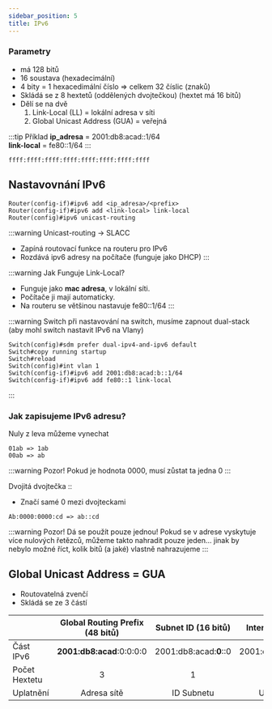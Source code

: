 ```yaml
---
sidebar_position: 5
title: IPv6
---
```


### Parametry

- má 128 bitů
- 16 soustava (hexadecimální)
- 4 bity = 1 hexacedimální číslo => celkem 32 číslic (znaků)
- Skládá se z 8 hextetů (oddělených dvojtečkou) (hextet má 16 bitů)
- Dělí se na dvě
  1. Link-Local (LL) = lokální adresa v síti
  2. Global Unicast Address (GUA) = veřejná

:::tip Příklad
**ip_adresa** = 2001:db8:acad::1/64 <br/>
**link-local** = fe80::1/64
:::

`ffff:ffff:ffff:ffff:ffff:ffff:ffff:ffff`

## Nastavovnání IPv6

```
Router(config-if)#ipv6 add <ip_adresa>/<prefix>
Router(config-if)#ipv6 add <link-local> link-local
Router(config)#ipv6 unicast-routing
```

:::warning Unicast-routing -> SLACC

- Zapíná routovací funkce na routeru pro IPv6
- Rozdává ipv6 adresy na počítače (funguje jako DHCP)
  :::

:::warning Jak Funguje Link-Local?

- Funguje jako **mac adresa**, v lokální síti.
- Počítače ji mají automaticky.
- Na routeru se většinou nastavuje fe80::1/64
  :::

:::warning Switch
při nastavování na switch, musíme zapnout dual-stack (aby mohl switch nastavit IPv6 na Vlany)

```
Switch(config)#sdm prefer dual-ipv4-and-ipv6 default
Switch#copy running startup
Switch#reload
Switch(config)#int vlan 1
Switch(config-if)#ipv6 add 2001:db8:acad:b::1/64
Switch(config-if)#ipv6 add fe80::1 link-local
```

:::

### Jak zapisujeme IPv6 adresu?

Nuly z leva můžeme vynechat

```
01ab => 1ab
00ab => ab
```

:::warning Pozor!
Pokud je hodnota 0000, musí zůstat ta jedna 0
:::

Dvojitá dvojtečka ::

- Značí samé 0 mezi dvojteckami

```
Ab:0000:0000:cd => ab::cd
```

:::warning Pozor!
Dá se použít pouze jednou! Pokud se v adrese vyskytuje více nulových
řetězců, můžeme takto nahradit pouze jeden… jinak by nebylo možné říct,
kolik bitů (a jaké) vlastně nahrazujeme
:::

## Global Unicast Address = GUA

- Routovatelná zvenčí
- Skládá se ze 3 částí

|               | Global Routing Prefix (48 bitů) |  Subnet ID (16 bitů)   |   Interface ID (64 bitů)    |
| :------------ | :-----------------------------: | :--------------------: | :-------------------------: |
| Část IPv6     |    **2001:db8:acad**:0:0:0:0    | 2001:db8:acad:**0**::0 | 2001:db8:acad:0:**0:0:0:0** |
| Počet Hextetu |                3                |           1            |              4              |
| Uplatnění     |           Adresa sítě           |       ID Subnetu       |       Určování hosta        |
